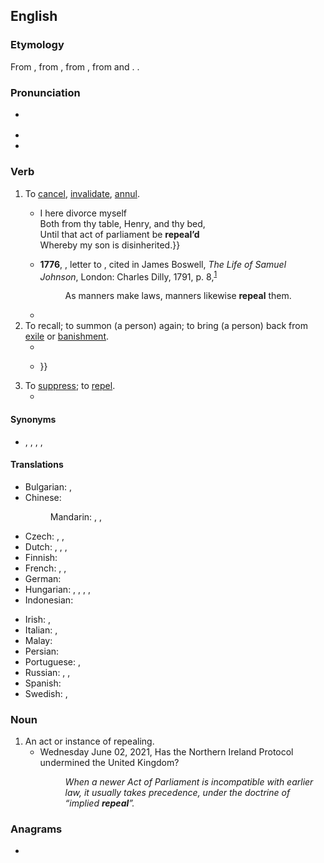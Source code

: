 ==English==

===Etymology===
{{root|en|ine-pro|*pel- (beat)}}
From {{uder|en|xno|repeler}}, from {{uder|en|fro|rapeler||to call back, call in, call after, revoke}}, from {{uder|en|la|repellō||drive or thrust back}}, from {{m|la|re-}} and {{m|la|pellō||push or strike}}.  {{doublet|en|repel}}.

===Pronunciation===
* {{a|US}} {{IPA|en|/ɹəˈpiːl/}}
* {{audio|en|en-us-repeal.ogg|Audio (US)}}
* {{rhymes|en|iːl|s=2}}

===Verb===
{{en-verb}}

# {{lb|en|transitive}} To [[cancel]], [[invalidate]], [[annul]].
#: {{ux|en|to '''repeal''' a law}}
#* {{RQ:Shakespeare Henry 6-3|I|1|text={{...}}  I here divorce myself<br>Both from thy table, Henry, and thy bed,<br>Until that act of parliament be '''repeal’d'''<br>Whereby my son is disinherited.}}
#* '''1776''', {{w|Samuel Johnson}}, letter to {{w|James Boswell}}, cited in James Boswell, ''The Life of Samuel Johnson'', London: Charles Dilly, 1791, p. 8,<sup>[http://name.umdl.umich.edu/004839390.0001.002]</sup>
#*: As manners make laws, manners likewise '''repeal''' them.
#* {{RQ:Paine Rights of Man|page=15|url=http://name.umdl.umich.edu/004809425.0001.000|text=It requires but a very small glance of thought to perceive, that altho’ laws made in one generation often continue in force through succeeding generations, yet that they continue to derive their force from the consent of the living. A law not '''repealed''' continues in force, not because it cannot be '''repealed''', but because it is not '''repealed'''; and the non-'''repealing''' passes for consent.}}
# To recall; to summon (a person) again; to bring (a person) back from [[exile]] or [[banishment]].
#* {{RQ:Marlowe Edward 2|text=There weepe, for till my ''Gaueston'' be '''repeald''',<br>Assure thy selfe thou comst not in my sight.}}
#* {{RQ:Shakespeare Richard 2|II|2|text=The banish’d Bolingbroke '''repeals''' himself,<br>And with uplifted arms is safe arrived {{...}}}}
# To [[suppress]]; to [[repel]].
#* {{RQ:Milton Paradise Lost|7|lines=59-60|url=https://en.wikisource.org/wiki/Paradise_Lost_(1674)/Book_VII|text=Whence Adam soon '''repeal’d'''<br>The doubts that in his heart arose.}}

====Synonyms====
* {{l|en|annul}}, {{l|en|cancel}}, {{l|en|invalidate}}, {{l|en|revoke}}, {{l|en|veto}}

====Translations====
{{trans-top|to cancel}}
* Bulgarian: {{t+|bg|отменям}}, {{t+|bg|анулирам}}
* Chinese:
*: Mandarin: {{t+|cmn|撤消|tr=chèxiāo|sc=Hani}}, {{t+|cmn|廢除|sc=Hani}}, {{t+|cmn|废除|tr=fèichú|sc=Hani}}
* Czech: {{t+|cs|zrušit|pf}}, {{t+|cs|odvolat|pf}}, {{t|cs|prohlásit za neplatný|pf}}
* Dutch: {{t+|nl|terugtrekken}}, {{t+|nl|annuleren}}, {{t+|nl|afschaffen}}, {{t+|nl|herroepen}}
* Finnish: {{t+|fi|kumota}}
* French: {{t+|fr|abroger}} {{qualifier|a law}}, {{t+|fr|annuler}} {{qualifier|a decision, a law}}, {{t+|fr|révoquer}} {{qualifier|a person}}
* German: {{t+|de|annullieren}}
* Hungarian: {{t+|hu|hatálytalanít}}, {{t+|hu|hatályon kívül helyez}}, {{t+|hu|megsemmisít}}, {{t+|hu|eltöröl}}, {{t+|hu|visszavon}}
* Indonesian: {{t+|id|batal|alt=membatalkan}}
{{trans-mid}}
* Irish: {{t|ga|aisghair}}, {{t|ga|cuir ar ceal}}
* Italian: {{t+|it|annullare}}, {{t+|it|revocare}}
* Malay: {{t|ms|mansuh}}
* Persian: {{t+|fa|لغو کردن|tr=lağv kardan}}
* Portuguese: {{t+|pt|revogar}}, {{t+|pt|anular}}
* Russian: {{t+|ru|отменя́ть|impf}}, {{t+|ru|отмени́ть|pf}}, {{t+|ru|аннули́ровать|impf|pf}}
* Spanish: {{t+|es|derogar}}
* Swedish: {{t+|sv|upphäva}}, {{t+|sv|avskaffa}}
{{trans-bottom}}

===Noun===
{{en-noun|~}}

# An act or instance of repealing.
#* Wednesday June 02, 2021, Has the Northern Ireland Protocol undermined the United Kingdom?
#*: ''When a newer Act of Parliament is incompatible with earlier law, it usually takes precedence, under the doctrine of “implied '''repeal'''”.''

===Anagrams===
* {{anagrams|en|a=aeelpr|Lapeer|Leaper|leaper}}